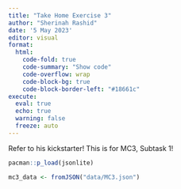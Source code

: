 ```yaml
---
title: "Take Home Exercise 3"
author: "Sherinah Rashid"
date: '5 May 2023'
editor: visual
format:
  html: 
    code-fold: true
    code-summary: "Show code"
    code-overflow: wrap
    code-block-bg: true
    code-block-border-left: "#18661c"
execute:
  eval: true
  echo: true
  warning: false
  freeze: auto
---
```


Refer to his kickstarter! This is for MC3, Subtask 1!

```r
pacman::p_load(jsonlite)
```

```r
mc3_data <- fromJSON("data/MC3.json")
```

```r

```

```r

```
